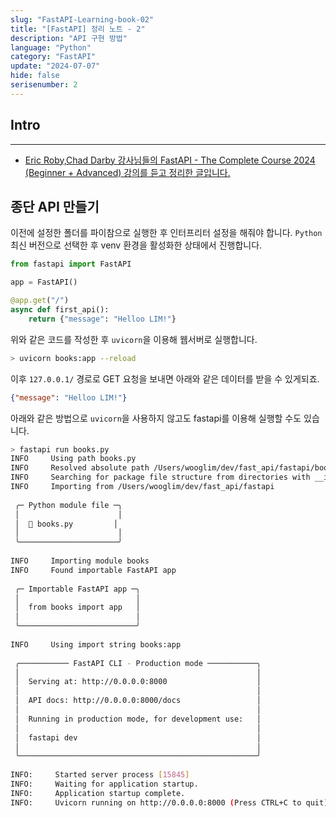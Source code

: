 ```yaml
---
slug: "FastAPI-Learning-book-02"
title: "[FastAPI] 정리 노트 - 2"
description: "API 구현 방법"
language: "Python"
category: "FastAPI"
update: "2024-07-07"
hide: false
serisenumber: 2
---
```

## Intro
---
- [Eric Roby,Chad Darby 강사님들의 FastAPI - The Complete Course 2024 (Beginner + Advanced) 강의를 듣고 정리한 글입니다.](https://www.udemy.com/course/fastapi-the-complete-course/?couponCode=KEEPLEARNING)

## 종단 API 만들기
이전에 설정한 폴더를 파이참으로 실행한 후 인터프리터 설정을 해줘야 합니다. `Python`최신 버전으로 선택한 후 venv 환경을 활성화한 상태에서 진행합니다.

```python
from fastapi import FastAPI

app = FastAPI()

@app.get("/")
async def first_api():
    return {"message": "Helloo LIM!"}
```
위와 같은 코드를 작성한 후 `uvicorn`을 이용해 웹서버로 실행합니다.

```bash
> uvicorn books:app --reload
```

이후 `127.0.0.1/` 경로로 GET 요청을 보내면 아래와 같은 데이터를 받을 수 있게되죠.

```json
{"message": "Helloo LIM!"}
```

아래와 같은 방법으로 `uvicorn`을 사용하지 않고도 fastapi를 이용해 실행할 수도 있습니다.

```bash
> fastapi run books.py
INFO     Using path books.py                                                                                                                                      
INFO     Resolved absolute path /Users/wooglim/dev/fast_api/fastapi/books.py                                                                                      
INFO     Searching for package file structure from directories with __init__.py files                                                                             
INFO     Importing from /Users/wooglim/dev/fast_api/fastapi                                                                                                       
                                                                                                                                                                  
 ╭─ Python module file ─╮                                                                                                                                         
 │                      │                                                                                                                                         
 │  🐍 books.py         │                                                                                                                                         
 │                      │                                                                                                                                         
 ╰──────────────────────╯                                                                                                                                         
                                                                                                                                                                  
INFO     Importing module books                                                                                                                                   
INFO     Found importable FastAPI app                                                                                                                             
                                                                                                                                                                  
 ╭─ Importable FastAPI app ─╮                                                                                                                                     
 │                          │                                                                                                                                     
 │  from books import app   │                                                                                                                                     
 │                          │                                                                                                                                     
 ╰──────────────────────────╯                                                                                                                                     
                                                                                                                                                                  
INFO     Using import string books:app                                                                                                                            
                                                                                                                                                                  
 ╭─────────── FastAPI CLI - Production mode ───────────╮                                                                                                          
 │                                                     │                                                                                                          
 │  Serving at: http://0.0.0.0:8000                    │                                                                                                          
 │                                                     │                                                                                                          
 │  API docs: http://0.0.0.0:8000/docs                 │                                                                                                          
 │                                                     │                                                                                                          
 │  Running in production mode, for development use:   │                                                                                                          
 │                                                     │                                                                                                          
 │  fastapi dev                                        │                                                                                                          
 │                                                     │                                                                                                          
 ╰─────────────────────────────────────────────────────╯                                                                                                          
                                                                                                                                                                  
INFO:     Started server process [15845]
INFO:     Waiting for application startup.
INFO:     Application startup complete.
INFO:     Uvicorn running on http://0.0.0.0:8000 (Press CTRL+C to quit)
```

